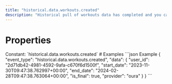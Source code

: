 ```yaml
---
title: "historical.data.workouts.created"
description: "Historical pull of workouts data has completed and you can now pull data for this resource."
---
```

# Properties
<ResponseField name="event_type" type="const string" required="true">
Constant: `historical.data.workouts.created`
</ResponseField>
<ResponseField name="data" type="HistoricalDataCreated" required="true">
<Expandable title="HistoricalDataCreated" defaultOpen="true">
<ResponseField name="user_id" type="string" required="true">
</ResponseField>
<ResponseField name="start_date" type="string" required="true">
</ResponseField>
<ResponseField name="end_date" type="string" required="true">
</ResponseField>
<ResponseField name="is_final" type="boolean" required="true">
</ResponseField>
<ResponseField name="provider" type="string" required="true">
</ResponseField>
</Expandable>
</ResponseField>
# Examples
<CodeGroup>
```json Example
{
  "event_type": "historical.data.workouts.created",
  "data": {
    "user_id": "2d71db42-4981-4592-9afa-c670f6d1500f",
    "start_date": "2023-11-30T09:47:38.762997+00:00",
    "end_date": "2024-02-28T09:47:38.763064+00:00",
    "is_final": true,
    "provider": "oura"
  }
}
```
</CodeGroup>
